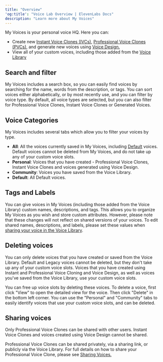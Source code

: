 ```yaml
---
title: "Overview"
'og:title': "Voice Lab Overview | ElevenLabs Docs"
description: "Learn more about My Voices"
---
```


My Voices is your personal voice HQ. Here you can:
- Create new <a href="https://elevenlabs.io/docs/voices/voice-lab/instant-voice-cloning">Instant Voice Clones (IVCs)</a>, <a href="https://elevenlabs.io/docs/voices/voice-lab/professional-voice-cloning">Professional Voice Clones (PVCs)</a>, and generate new voices using [Voice Design.](https://elevenlabs.io/docs/voices/voice-lab/voice-design)
- View all of your custom voices, including those added from the <a href="https://elevenlabs.io/docs/voices/voice-library/overview">Voice Library</a>

## Search and filter
My Voices includes a search box, so you can easily find voices by searching for the name, words from the description, or tags.
You can sort voices either alphabetically, or by most recently use, and you can filter by voice type. By default, all voice types are selected, but you can also filter for Professional Voice Clones, Instant Voice Clones or Generated Voices.

## Voice Categories
My Voices includes several tabs which allow you to filter your voices by type.
- **All**: All the voices currently saved in My Voices, including [Default](https://elevenlabs.io/docs/voices/default-voices) voices.  Default voices cannot be deleted from My Voices, and do not take up any of your custom voice slots.  
- **Personal**: Voices that you have created - Professional Voice Clones, Instant Voice Clones and voices generated using Voice Design.
- **Community**: Voices you have saved from the Voice Library.
- **Default**: All Default voices. 

## Tags and Labels
You can give voices in My Voices (including those added from the Voice Library) custom names, descriptions, and tags. This allows you to organize My Voices as you wish and store custom attributes. However, please note that these changes will not reflect on shared versions of your voices. To edit shared names, descriptions, and labels, please set these values when <a href="https://elevenlabs.io/docs/voices/voice-library/sharing">sharing your voice in the Voice Library</a>.

## Deleting voices
You can only delete voices that you have created or saved from the Voice Library.  Default and Legacy voices cannot be deleted, but they don't take up any of your custom voice slots.  Voices that you have created using Instant and Professional Voice Cloning and Voice Design, as well as voices you've saved from the Voice Library, use your custom voice slots.

You can free up voice slots by deleting these voices.  To delete a voice, first click "View" to open the detailed view for the voice.  Then click "Delete" in the bottom left corner.  You can use the "Personal" and "Community" tabs to easily identify voices that use your custom voice slots, and can be deleted.

## Sharing voices
Only Professional Voice Clones can be shared with other users.  Instant Voice Clones and voices created using Voice Design cannot be shared.

Professional Voice Clones can be shared privately, via a sharing link, or publicly via the Voice Library.  For full details on how to share your Professional Voice Clone, please see [Sharing Voices.](https://elevenlabs.io/docs/voices/voice-library/sharing) 
